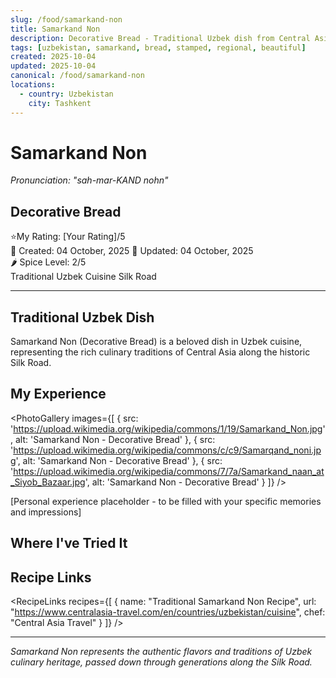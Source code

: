 ```yaml
---
slug: /food/samarkand-non
title: Samarkand Non
description: Decorative Bread - Traditional Uzbek dish from Central Asia
tags: [uzbekistan, samarkand, bread, stamped, regional, beautiful]
created: 2025-10-04
updated: 2025-10-04
canonical: /food/samarkand-non
locations:
  - country: Uzbekistan
    city: Tashkent
---
```



# Samarkand Non
*Pronunciation: "sah-mar-KAND nohn"*

## Decorative Bread

<div className="food-rating">
  <span className="star">⭐</span>My Rating: [Your Rating]/5
</div>

<div className="food-metadata">
  <span className="food-date">📅 Created: 04 October, 2025</span>
  <span className="food-date">🔄 Updated: 04 October, 2025</span>
</div>

<div className="spice-level">
  🌶️ Spice Level: 2/5
</div>

<div className="food-tags">
  <span className="food-tag">Traditional</span>
  <span className="food-tag">Uzbek Cuisine</span>
  <span className="food-tag">Silk Road</span>
</div>

---

## Traditional Uzbek Dish

Samarkand Non (Decorative Bread) is a beloved dish in Uzbek cuisine, representing the rich culinary traditions of Central Asia along the historic Silk Road.

## My Experience

<PhotoGallery
  images={[
    { src: 'https://upload.wikimedia.org/wikipedia/commons/1/19/Samarkand_Non.jpg', alt: 'Samarkand Non - Decorative Bread' },
    { src: 'https://upload.wikimedia.org/wikipedia/commons/c/c9/Samarqand_noni.jpg', alt: 'Samarkand Non - Decorative Bread' },
    { src: 'https://upload.wikimedia.org/wikipedia/commons/7/7a/Samarkand_naan_at_Siyob_Bazaar.jpg', alt: 'Samarkand Non - Decorative Bread' }
  ]}
/>

[Personal experience placeholder - to be filled with your specific memories and impressions]

## Where I've Tried It

<MapEmbed location="Tashkent, Uzbekistan" description="Traditional preparation across Uzbekistan" />

## Recipe Links

<RecipeLinks
  recipes={[
    {
      name: "Traditional Samarkand Non Recipe",
      url: "https://www.centralasia-travel.com/en/countries/uzbekistan/cuisine",
      chef: "Central Asia Travel"
    }
  ]}
/>

---

*Samarkand Non represents the authentic flavors and traditions of Uzbek culinary heritage, passed down through generations along the Silk Road.*
